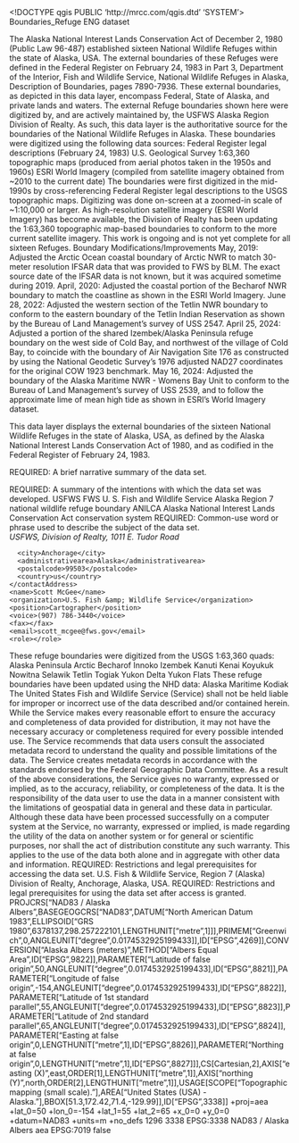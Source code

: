 <!DOCTYPE qgis PUBLIC 'http://mrcc.com/qgis.dtd' 'SYSTEM'>
<qgis version="3.32.3-Lima">
  <identifier>Boundaries_Refuge</identifier>
  <parentidentifier></parentidentifier>
  <language>ENG</language>
  <type>dataset</type>
  <title>Alaska National Wildlife Refuge Boundaries</title>
  <abstract>The Alaska National Interest Lands Conservation Act of December 2, 1980 (Public Law 96-487) established sixteen National Wildlife Refuges within the state of Alaska, USA. The external boundaries of these Refuges were defined in the Federal Register on February 24, 1983 in Part 3, Department of the Interior, Fish and Wildlife Service, National Wildlife Refuges in Alaska, Description of Boundaries, pages 7890-7936. These external boundaries, as depicted in this data layer, encompass Federal, State of Alaska, and private lands and waters.
The external Refuge boundaries shown here were digitized by, and are actively maintained by, the USFWS Alaska Region Division of Realty. As such, this data layer is the authoritative source for the boundaries of the National Wildlife Refuges in Alaska. 
These boundaries were digitized using the following data sources:
Federal Register legal descriptions (February 24, 1983)
U.S. Geological Survey 1:63,360 topographic maps (produced from aerial photos taken in the 1950s and 1960s)
ESRI World Imagery (compiled from satellite imagery obtained from ~2010 to the current date)
The boundaries were first digitized in the mid-1990s by cross-referencing Federal Register legal descriptions to the USGS topographic maps. Digitizing was done on-screen at a zoomed-in scale of ~1:10,000 or larger. As high-resolution satellite imagery (ESRI World Imagery) has become available, the Division of Realty has been updating the 1:63,360 topographic map-based boundaries to conform to the more current satellite imagery. This work is ongoing and is not yet complete for all sixteen Refuges.
Boundary Modifications/Improvements
May, 2019: Adjusted the Arctic Ocean coastal boundary of Arctic NWR to match 30-meter resolution IFSAR data that was provided to FWS by BLM. The exact source date of the IFSAR data is not known, but it was acquired sometime during 2019.
April, 2020: Adjusted the coastal portion of the Becharof NWR boundary to match the coastline as shown in the ESRI World Imagery.
June 28, 2022: Adjusted the western section of the Tetlin NWR boundary to conform to the eastern boundary of the Tetlin Indian Reservation as shown by the Bureau of Land Management's survey of USS 2547.
April 25, 2024: Adjusted a portion of the shared Izembek/Alaska Peninsula refuge boundary on the west side of Cold Bay, and northwest of the village of Cold Bay, to coincide with the boundary of Air Navigation Site 176 as constructed by using the National Geodetic Survey's 1976 adjusted NAD27 coordinates for the original COW 1923 benchmark.
May 16, 2024: Adjusted the boundary of the Alaska Maritime NWR - Womens Bay Unit to conform to the Bureau of Land Management's survey of USS 2539, and to follow the approximate lime of mean high tide as shown in ESRI's World Imagery dataset.

This data layer displays the external boundaries of the sixteen National Wildlife Refuges in the state of Alaska, USA, as defined by the Alaska National Interest Lands Conservation Act of 1980, and as codified in the Federal Register of February 24, 1983.

REQUIRED: A brief narrative summary of the data set.

REQUIRED: A summary of the intentions with which the data set was developed.</abstract>
  <keywords vocabulary="Search keys">
    <keyword>USFWS</keyword>
    <keyword>FWS</keyword>
    <keyword>U. S. Fish and Wildlife Service</keyword>
    <keyword>Alaska</keyword>
    <keyword>Region 7</keyword>
    <keyword>national wildlife refuge</keyword>
    <keyword>boundary</keyword>
    <keyword>ANILCA</keyword>
    <keyword>Alaska National Interest Lands Conservation Act</keyword>
    <keyword>conservation system</keyword>
  </keywords>
  <keywords vocabulary="gmd:topicCategory">
    <keyword>REQUIRED: Common-use word or phrase used to describe the subject of the data set.</keyword>
  </keywords>
  <contact>
    <contactAddress>
      <type></type>
      <address>USFWS, Division of Realty, 1011 E. Tudor Road</address>
      <city>Anchorage</city>
      <administrativearea>Alaska</administrativearea>
      <postalcode>99503</postalcode>
      <country>us</country>
    </contactAddress>
    <name>Scott McGee</name>
    <organization>U.S. Fish &amp; Wildlife Service</organization>
    <position>Cartographer</position>
    <voice>(907) 786-3440</voice>
    <fax></fax>
    <email>scott_mcgee@fws.gov</email>
    <role></role>
  </contact>
  <links>
    <link type="ArcSDE Connection" description="" format="" size="" mimeType="" name="SDE Feature Class" url="Server=ifw7sdeiso; Service=5163; Database=refstat; User=KIM; Version=KIM.Kim"/>
  </links>
  <history>These refuge boundaries were digitized from the USGS 1:63,360 quads: Alaska Peninsula Arctic Becharof Innoko Izembek Kanuti Kenai Koyukuk Nowitna Selawik Tetlin Togiak Yukon Delta Yukon Flats These refuge boundaries have been updated using the NHD data: Alaska Maritime Kodiak</history>
  <dates/>
  <fees></fees>
  <constraints type="Limitations of use">The United States Fish and Wildlife Service (Service) shall not be held liable for improper or incorrect use of the data described and/or contained herein. While the Service makes every reasonable effort to ensure the accuracy and completeness of data provided for distribution, it may not have the necessary accuracy or completeness required for every possible intended use. The Service recommends that data users consult the associated metadata record to understand the quality and possible limitations of the data. The Service creates metadata records in accordance with the standards endorsed by the Federal Geographic Data Committee.
As a result of the above considerations, the Service gives no warranty, expressed or implied, as to the accuracy, reliability, or completeness of the data. It is the responsibility of the data user to use the data in a manner consistent with the limitations of geospatial data in general and these data in particular. Although these data have been processed successfully on a computer system at the Service, no warranty, expressed or implied, is made regarding the utility of the data on another system or for general or scientific purposes, nor shall the act of distribution constitute any such warranty. This applies to the use of the data both alone and in aggregate with other data and information.
</constraints>
  <constraints type="Access">REQUIRED: Restrictions and legal prerequisites for accessing the data set.</constraints>
  <rights>U.S. Fish &amp; Wildlife Service, Region 7 (Alaska) Division of Realty, Anchorage, Alaska, USA.</rights>
  <rights>REQUIRED: Restrictions and legal prerequisites for using the data set after access is granted.</rights>
  <encoding></encoding>
  <crs>
    <spatialrefsys nativeFormat="Wkt">
      <wkt>PROJCRS["NAD83 / Alaska Albers",BASEGEOGCRS["NAD83",DATUM["North American Datum 1983",ELLIPSOID["GRS 1980",6378137,298.257222101,LENGTHUNIT["metre",1]]],PRIMEM["Greenwich",0,ANGLEUNIT["degree",0.0174532925199433]],ID["EPSG",4269]],CONVERSION["Alaska Albers (meters)",METHOD["Albers Equal Area",ID["EPSG",9822]],PARAMETER["Latitude of false origin",50,ANGLEUNIT["degree",0.0174532925199433],ID["EPSG",8821]],PARAMETER["Longitude of false origin",-154,ANGLEUNIT["degree",0.0174532925199433],ID["EPSG",8822]],PARAMETER["Latitude of 1st standard parallel",55,ANGLEUNIT["degree",0.0174532925199433],ID["EPSG",8823]],PARAMETER["Latitude of 2nd standard parallel",65,ANGLEUNIT["degree",0.0174532925199433],ID["EPSG",8824]],PARAMETER["Easting at false origin",0,LENGTHUNIT["metre",1],ID["EPSG",8826]],PARAMETER["Northing at false origin",0,LENGTHUNIT["metre",1],ID["EPSG",8827]]],CS[Cartesian,2],AXIS["easting (X)",east,ORDER[1],LENGTHUNIT["metre",1]],AXIS["northing (Y)",north,ORDER[2],LENGTHUNIT["metre",1]],USAGE[SCOPE["Topographic mapping (small scale)."],AREA["United States (USA) - Alaska."],BBOX[51.3,172.42,71.4,-129.99]],ID["EPSG",3338]]</wkt>
      <proj4>+proj=aea +lat_0=50 +lon_0=-154 +lat_1=55 +lat_2=65 +x_0=0 +y_0=0 +datum=NAD83 +units=m +no_defs</proj4>
      <srsid>1296</srsid>
      <srid>3338</srid>
      <authid>EPSG:3338</authid>
      <description>NAD83 / Alaska Albers</description>
      <projectionacronym>aea</projectionacronym>
      <ellipsoidacronym>EPSG:7019</ellipsoidacronym>
      <geographicflag>false</geographicflag>
    </spatialrefsys>
  </crs>
  <extent>
    <spatial maxz="0" crs="EPSG:3338" miny="411044.83000000001629815" minz="0" dimensions="2" minx="-2169803.74000000022351742" maxx="1299165.75" maxy="6981347.61000000033527613"/>
    <temporal>
      <period>
        <start></start>
        <end></end>
      </period>
    </temporal>
  </extent>
</qgis>
